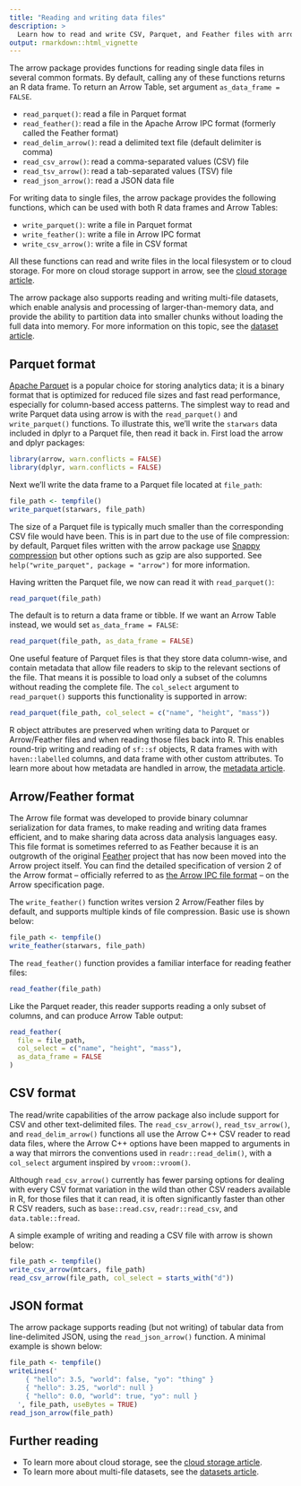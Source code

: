 ```yaml
---
title: "Reading and writing data files"
description: >
  Learn how to read and write CSV, Parquet, and Feather files with arrow 
output: rmarkdown::html_vignette
---
```


The arrow package provides functions for reading single data files in
several common formats. By default, calling any of these functions
returns an R data frame. To return an Arrow Table, set argument
`as_data_frame = FALSE`.

- `read_parquet()`: read a file in Parquet format
- `read_feather()`: read a file in the Apache Arrow IPC format (formerly called the Feather format)
- `read_delim_arrow()`: read a delimited text file (default delimiter is comma)
- `read_csv_arrow()`: read a comma-separated values (CSV) file
- `read_tsv_arrow()`: read a tab-separated values (TSV) file
- `read_json_arrow()`: read a JSON data file

For writing data to single files, the arrow package provides the
following functions, which can be used with both R data frames and 
Arrow Tables:

- `write_parquet()`: write a file in Parquet format
- `write_feather()`: write a file in Arrow IPC format
- `write_csv_arrow()`: write a file in CSV format

All these functions can read and write files in the local filesystem or
to cloud storage. For more on cloud storage support in arrow, see the [cloud storage article](./fs.html).

The arrow package also supports reading and writing multi-file datasets,
which enable analysis and processing of larger-than-memory data, and provide 
the ability to partition data into smaller chunks without loading the full 
data into memory. For more information on this topic, see the [dataset article](./dataset.html).

## Parquet format

[Apache Parquet](https://parquet.apache.org/) is a popular
choice for storing analytics data; it is a binary format that is 
optimized for reduced file sizes and fast read performance, especially 
for column-based access patterns. The simplest way to read and write
Parquet data using arrow is with the `read_parquet()` and 
`write_parquet()` functions. To illustrate this, we'll write the 
`starwars` data included in dplyr to a Parquet file, then read it 
back in. First load the arrow and dplyr packages:

```r
library(arrow, warn.conflicts = FALSE)
library(dplyr, warn.conflicts = FALSE)
```

Next we'll write the data frame to a Parquet file located at `file_path`:

```r
file_path <- tempfile()
write_parquet(starwars, file_path)
```

The size of a Parquet file is typically much smaller than the corresponding CSV 
file would have been. This is in part due to the use of file compression: by default, 
Parquet files written with the arrow package use [Snappy compression](https://google.github.io/snappy/) but other options such as gzip 
are also supported. See `help("write_parquet", package = "arrow")` for more
information.

Having written the Parquet file, we now can read it with `read_parquet()`:

```r
read_parquet(file_path)
```

The default is to return a data frame or tibble. If we want an Arrow Table instead, we would set `as_data_frame = FALSE`:

```r
read_parquet(file_path, as_data_frame = FALSE)
```

One useful feature of Parquet files is that they store data column-wise, and contain metadata that allow file readers to skip to the relevant sections of the file. That means it is possible to load only a subset of the columns without reading the complete file. The `col_select` argument to `read_parquet()` supports this functionality is supported in arrow:

```r
read_parquet(file_path, col_select = c("name", "height", "mass"))
```

R object attributes are preserved when writing data to Parquet or
Arrow/Feather files and when reading those files back into R. This enables
round-trip writing and reading of `sf::sf` objects, R data frames with
with `haven::labelled` columns, and data frame with other custom
attributes. To learn more about how metadata are handled in arrow, the [metadata article](./metadata.html).

## Arrow/Feather format

The Arrow file format was developed to provide binary columnar 
serialization for data frames, to make reading and writing data frames 
efficient, and to make sharing data across data analysis languages easy.
This file format is sometimes referred to as Feather because it is an
outgrowth of the original [Feather](https://github.com/wesm/feather) project 
that has now been moved into the Arrow project itself. You can find the 
detailed specification of version 2 of the Arrow format -- officially 
referred to as [the Arrow IPC file format](https://arrow.apache.org/docs/format/Columnar.html#ipc-file-format) --
on the Arrow specification page. 

The `write_feather()` function writes version 2 Arrow/Feather files by default, and supports multiple kinds of file compression. Basic use is shown below:

```r
file_path <- tempfile()
write_feather(starwars, file_path)
```

The `read_feather()` function provides a familiar interface for reading feather files:

```r
read_feather(file_path)
```

Like the Parquet reader, this reader supports reading a only subset of columns, and can produce Arrow Table output:

```r
read_feather(
  file = file_path, 
  col_select = c("name", "height", "mass"), 
  as_data_frame = FALSE
)
```

## CSV format

The read/write capabilities of the arrow package also include support for 
CSV and other text-delimited files. The `read_csv_arrow()`, `read_tsv_arrow()`, 
and `read_delim_arrow()` functions all use the Arrow C++ CSV reader to read 
data files, where the Arrow C++ options have been mapped to arguments in a 
way that mirrors the conventions used in `readr::read_delim()`, with a 
`col_select` argument inspired by `vroom::vroom()`. 

Although `read_csv_arrow()` currently has fewer parsing options for dealing 
with every CSV format variation in the wild than other CSV readers available
in R, for those files that it can read, it is often significantly faster than 
other R CSV readers, such as `base::read.csv`, `readr::read_csv`, and
`data.table::fread`.

A simple example of writing and reading a CSV file with arrow is shown below:

```r
file_path <- tempfile()
write_csv_arrow(mtcars, file_path)
read_csv_arrow(file_path, col_select = starts_with("d"))
```

## JSON format

The arrow package supports reading (but not writing) of tabular data from line-delimited JSON, using the `read_json_arrow()` function. A minimal example is shown below:

```r
file_path <- tempfile()
writeLines('
    { "hello": 3.5, "world": false, "yo": "thing" }
    { "hello": 3.25, "world": null }
    { "hello": 0.0, "world": true, "yo": null }
  ', file_path, useBytes = TRUE)
read_json_arrow(file_path)
```

## Further reading

- To learn more about cloud storage, see the [cloud storage article](./fs.html).
- To learn more about multi-file datasets, see the [datasets article](./dataset.html).
